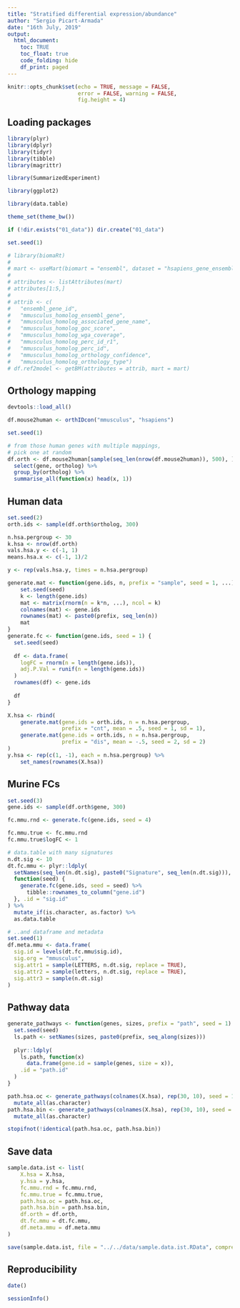 ```yaml
---
title: "Stratified differential expression/abundance"
author: "Sergio Picart-Armada"
date: "16th July, 2019"
output:
  html_document:
    toc: TRUE
    toc_float: true
    code_folding: hide
    df_print: paged
---
```


```r
knitr::opts_chunk$set(echo = TRUE, message = FALSE, 
                      error = FALSE, warning = FALSE, 
                      fig.height = 4)
```

## Loading packages

```r
library(plyr)
library(dplyr)
library(tidyr)
library(tibble)
library(magrittr)

library(SummarizedExperiment)

library(ggplot2)

library(data.table)

theme_set(theme_bw())

if (!dir.exists("01_data")) dir.create("01_data")

set.seed(1)
```



```r
# library(biomaRt)
# 
# mart <- useMart(biomart = "ensembl", dataset = "hsapiens_gene_ensembl")
# 
# attributes <- listAttributes(mart)
# attributes[1:5,]
# 
# attrib <- c(
#   "ensembl_gene_id", 
#   "mmusculus_homolog_ensembl_gene", 
#   "mmusculus_homolog_associated_gene_name", 
#   "mmusculus_homolog_goc_score",
#   "mmusculus_homolog_wga_coverage", 
#   "mmusculus_homolog_perc_id_r1",
#   "mmusculus_homolog_perc_id", 
#   "mmusculus_homolog_orthology_confidence",
#   "mmusculus_homolog_orthology_type")
# df.ref2model <- getBM(attributes = attrib, mart = mart)
```

## Orthology mapping

```r
devtools::load_all()

df.mouse2human <- orthIDcon("mmusculus", "hsapiens")

set.seed(1)

# from those human genes with multiple mappings, 
# pick one at random
df.orth <- df.mouse2human[sample(seq_len(nrow(df.mouse2human)), 500), ] %>%
  select(gene, ortholog) %>%
  group_by(ortholog) %>%
  summarise_all(function(x) head(x, 1))
```

## Human data

```r
set.seed(2)
orth.ids <- sample(df.orth$ortholog, 300)

n.hsa.pergroup <- 30
k.hsa <- nrow(df.orth)
vals.hsa.y <- c(-1, 1)
means.hsa.x <- c(-1, 1)/2

y <- rep(vals.hsa.y, times = n.hsa.pergroup)

generate.mat <- function(gene.ids, n, prefix = "sample", seed = 1, ...) {
    set.seed(seed)
    k <- length(gene.ids)
    mat <- matrix(rnorm(n = k*n, ...), ncol = k)
    colnames(mat) <- gene.ids
    rownames(mat) <- paste0(prefix, seq_len(n))
    mat
}
generate.fc <- function(gene.ids, seed = 1) {
  set.seed(seed)
  
  df <- data.frame(
    logFC = rnorm(n = length(gene.ids)), 
    adj.P.Val = runif(n = length(gene.ids))
  )
  rownames(df) <- gene.ids
  
  df
}

X.hsa <- rbind(
    generate.mat(gene.ids = orth.ids, n = n.hsa.pergroup, 
                 prefix = "cnt", mean = .5, seed = 1, sd = 1), 
    generate.mat(gene.ids = orth.ids, n = n.hsa.pergroup, 
                 prefix = "dis", mean = -.5, seed = 2, sd = 2)
)
y.hsa <- rep(c(1, -1), each = n.hsa.pergroup) %>%
    set_names(rownames(X.hsa)) 

```

## Murine FCs

```r
set.seed(3)
gene.ids <- sample(df.orth$gene, 300)

fc.mmu.rnd <- generate.fc(gene.ids, seed = 4)

fc.mmu.true <- fc.mmu.rnd
fc.mmu.true$logFC <- 1
```

```r
# data.table with many signatures
n.dt.sig <- 10
dt.fc.mmu <- plyr::ldply(
  setNames(seq_len(n.dt.sig), paste0("Signature", seq_len(n.dt.sig))), 
  function(seed) {
    generate.fc(gene.ids, seed = seed) %>%
      tibble::rownames_to_column("gene.id")
  }, .id = "sig.id"
) %>% 
  mutate_if(is.character, as.factor) %>%
  as.data.table

# ..and dataframe and metadata
set.seed(1)
df.meta.mmu <- data.frame(
  sig.id = levels(dt.fc.mmu$sig.id), 
  sig.org = "mmusculus", 
  sig.attr1 = sample(LETTERS, n.dt.sig, replace = TRUE), 
  sig.attr2 = sample(letters, n.dt.sig, replace = TRUE), 
  sig.attr3 = sample(n.dt.sig)
)
```


## Pathway data

```r
generate_pathways <- function(genes, sizes, prefix = "path", seed = 1) {
  set.seed(seed)
  ls.path <- setNames(sizes, paste0(prefix, seq_along(sizes)))
  
  plyr::ldply(
    ls.path, function(x) 
      data.frame(gene.id = sample(genes, size = x)), 
    .id = "path.id"
  )
}

path.hsa.oc <- generate_pathways(colnames(X.hsa), rep(30, 10), seed = 1) %>%
  mutate_all(as.character)
path.hsa.bin <- generate_pathways(colnames(X.hsa), rep(30, 10), seed = 2) %>%
  mutate_all(as.character)

stopifnot(!identical(path.hsa.oc, path.hsa.bin))
```


## Save data

```r
sample.data.ist <- list(
    X.hsa = X.hsa, 
    y.hsa = y.hsa, 
    fc.mmu.rnd = fc.mmu.rnd, 
    fc.mmu.true = fc.mmu.true, 
    path.hsa.oc = path.hsa.oc, 
    path.hsa.bin = path.hsa.bin,
    df.orth = df.orth, 
    dt.fc.mmu = dt.fc.mmu, 
    df.meta.mmu = df.meta.mmu
)

save(sample.data.ist, file = "../../data/sample.data.ist.RData", compress = "xz")
```

## Reproducibility

```r
date()
```

```r
sessionInfo()
```
